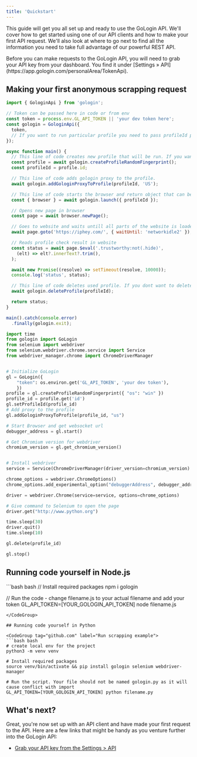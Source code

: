 ```yaml
---
title: 'Quickstart'
---
```


This guide will get you all set up and ready to use the GoLogin API. We'll cover how to get started using one of our API clients and how to make your first API request. We'll also look at where to go next to find all the information you need to take full advantage of our powerful REST API.


<Note>
  Before you can make requests to the GoLogin API, you will need to grab your
  API key from your dashboard. You find it under [Settings &raquo; API](https://app.gologin.com/personalArea/TokenApi).
</Note>


## Making your first anonymous scrapping request

<CodeGroup tag="iphey.com" label="Check trustworthiness status">

```js node.js
import { GologinApi } from 'gologin';

// Token can be passed here in code or from env 
const token = process.env.GL_API_TOKEN || 'your dev token here';
const gologin = GologinApi({
  token,
  // If you want to run particular profile you need to pass profileId param
});

async function main() {
  // This line of code creates new profile that will be run. If you want to run existed profile - delete this line of code
  const profile = await gologin.createProfileRandomFingerprint();
  const profileId = profile.id;

  // This line of code adds gologin proxy to the profile.
  await gologin.addGologinProxyToProfile(profileId, 'US');

  // This line of code starts the browser and return object that can be managed by puppeteer
  const { browser } = await gologin.launch({ profileId });

  // Opens new page in browser
  const page = await browser.newPage();

  // Goes to website and waits untill all parts of the website is loaded
  await page.goto('https://iphey.com/', { waitUntil: 'networkidle2' });

  // Reads profile check result in website
  const status = await page.$eval('.trustworthy:not(.hide)',
    (elt) => elt?.innerText?.trim(),
  );

  await new Promise((resolve) => setTimeout(resolve, 10000));
  console.log('status', status);

  // This line of code deletes used profile. If you dont want to delete used profie - remove this line
  await gologin.deleteProfile(profileId);

  return status;
}

main().catch(console.error)
  .finally(gologin.exit);
```

```python Python
import time
from gologin import GoLogin
from selenium import webdriver
from selenium.webdriver.chrome.service import Service
from webdriver_manager.chrome import ChromeDriverManager


# Initialize GoLogin
gl = GoLogin({
	"token": os.environ.get('GL_API_TOKEN', 'your dev token'),
	})
profile = gl.createProfileRandomFingerprint({ "os": "win" })
profile_id = profile.get('id')
gl.setProfileId(profile_id)
# Add proxy to the profile
gl.addGologinProxyToProfile(profile_id, "us")

# Start Browser and get websocket url
debugger_address = gl.start()

# Get Chromium version for webdriver
chromium_version = gl.get_chromium_version()


# Install webdriver
service = Service(ChromeDriverManager(driver_version=chromium_version).install())

chrome_options = webdriver.ChromeOptions()
chrome_options.add_experimental_option("debuggerAddress", debugger_address)

driver = webdriver.Chrome(service=service, options=chrome_options)

# Give command to Selenium to open the page
driver.get("http://www.python.org")

time.sleep(30)
driver.quit()
time.sleep(10)

gl.delete(profile_id)

gl.stop()

```

</CodeGroup>


## Running code yourself in Node.js

<CodeGroup tag="github.com" label="Run scrapping example">
```bash bash
// Install required packages
npm i gologin

// Run the code - change filename.js to your actual filename and add your token
GL_API_TOKEN=[YOUR_GOLOGIN_API_TOKEN] node filename.js
```
</CodeGroup>

## Running code yourself in Python

<CodeGroup tag="github.com" label="Run scrapping example">
```bash bash
# create local env for the project
python3 -m venv venv

# Install required packages
source venv/bin/activate && pip install gologin selenium webdriver-manager

# Run the script. Your file should not be named gologin.py as it will cause conflict with import
GL_API_TOKEN=[YOUR_GOLOGIN_API_TOKEN] python filename.py
```
</CodeGroup>

## What's next?

Great, you're now set up with an API client and have made your first request to the API. Here are a few links that might be handy as you venture further into the GoLogin API:

- [Grab your API key from the Settings > API](https://app.gologin.com/personalArea/TokenApi)
